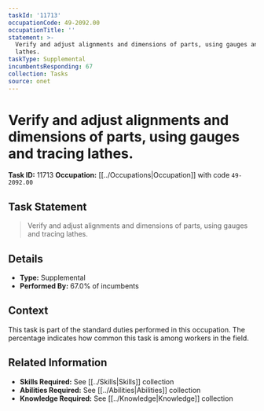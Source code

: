 ```yaml
---
taskId: '11713'
occupationCode: 49-2092.00
occupationTitle: ''
statement: >-
  Verify and adjust alignments and dimensions of parts, using gauges and tracing
  lathes.
taskType: Supplemental
incumbentsResponding: 67
collection: Tasks
source: onet
---
```

# Verify and adjust alignments and dimensions of parts, using gauges and tracing lathes.

**Task ID:** 11713
**Occupation:** [[../Occupations|Occupation]] with code `49-2092.00`

## Task Statement

> Verify and adjust alignments and dimensions of parts, using gauges and tracing lathes.

## Details

- **Type:** Supplemental
- **Performed By:** 67.0% of incumbents

## Context

This task is part of the standard duties performed in this occupation. The percentage indicates how common this task is among workers in the field.

## Related Information

- **Skills Required:** See [[../Skills|Skills]] collection
- **Abilities Required:** See [[../Abilities|Abilities]] collection
- **Knowledge Required:** See [[../Knowledge|Knowledge]] collection
